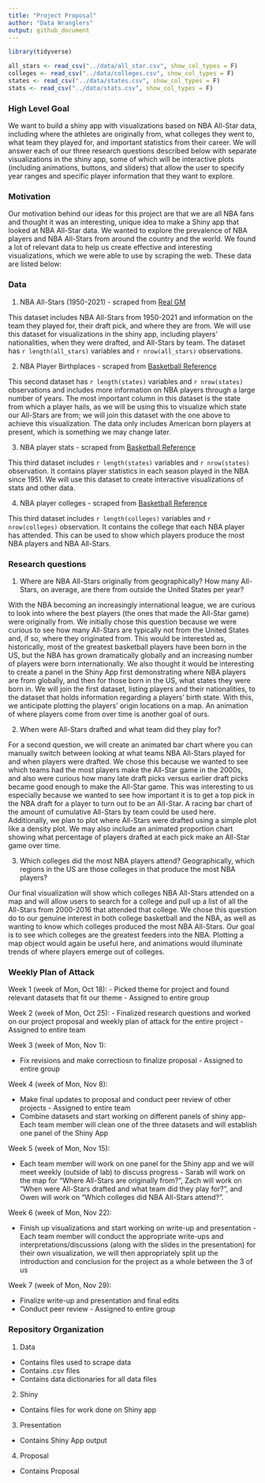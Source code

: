```yaml
---
title: "Project Proposal"
author: "Data Wranglers"
output: github_document
---
```


```r
library(tidyverse)
```

```r
all_stars <- read_csv("../data/all_star.csv", show_col_types = F)
colleges <- read_csv("../data/colleges.csv", show_col_types = F)
states <- read_csv("../data/states.csv", show_col_types = F)
stats <- read_csv("../data/stats.csv", show_col_types = F)
```

### High Level Goal

We want to build a shiny app with visualizations based on NBA All-Star data, including where the athletes are originally from, what colleges they went to, what team they played for, and important statistics from their career. We will answer each of our three research questions described below with separate visualizations in the shiny app, some of which will be interactive plots (including animations, buttons, and sliders) that allow the user to specify year ranges and specific player information that they want to explore.

### Motivation

Our motivation behind our ideas for this project are that we are all NBA fans and thought it was an interesting, unique idea to make a Shiny app that looked at NBA All-Star data. We wanted to explore the prevalence of NBA players and NBA All-Stars from around the country and the world. We found a lot of relevant data to help us create effective and interesting visualizations, which we were able to use by scraping the web. These data are listed below:

### Data

1. NBA All-Stars (1950-2021) - scraped from [Real GM](https://basketball.realgm.com/)

This dataset includes NBA All-Stars from 1950-2021 and information on the team they played for, their draft pick, and where they are from. We will use this dataset for visualizations in the shiny app, including players' nationalities, when they were drafted, and All-Stars by team. The dataset has `r length(all_stars)` variables and `r nrow(all_stars)` observations.


2. NBA Player Birthplaces - scraped from [Basketball Reference](https://www.basketball-reference.com/)

This second dataset has `r length(states)` variables and `r nrow(states)` observations and includes more information on NBA players through a large number of years. The most important column in this dataset is the state from which a player hails, as we will be using this to visualize which state our All-Stars are from; we will join this dataset with the one above to achieve this visualization. The data only includes American born players at present, which is something we may change later.


3. NBA player stats - scraped from [Basketball Reference](https://www.basketball-reference.com/)

This third dataset includes `r length(states)` variables and `r nrow(states)` observation. It contains player statistics in each season played in the NBA since 1951. We will use this dataset to create interactive visualizations of stats and other data.


4. NBA player colleges - scraped from [Basketball Reference](https://www.basketball-reference.com/)

This third dataset includes `r length(colleges)` variables and `r nrow(colleges)` observation. It contains the college that each NBA player has attended. This can be used to show which players produce the most NBA players and NBA All-Stars.


### Research questions

1. Where are NBA All-Stars originally from geographically? How many All-Stars, on average, are there from outside the United States per year?

With the NBA becoming an increasingly international league, we are curious to look into where the best players (the ones that made the All-Star game) were originally from. We initially chose this question because we were curious to see how many All-Stars are typically not from the United States and, if so, where they originated from. This would be interested as, historically, most of the greatest basketball players have been born in the US, but the NBA has grown dramatically globally and an increasing number of players were born internationally. We also thought it would be interesting to create a panel in the Shiny App first demonstrating where NBA players are from globally, and then for those born in the US, what states they were born in. We will join the first dataset, listing players and their nationalities, to the dataset that holds information regarding a players' birth state. With this, we anticipate plotting the players' origin locations on a map. An animation of where players come from over time is another goal of ours.

2. When were All-Stars drafted and what team did they play for?

For a second question, we will create an animated bar chart where you can manually switch between looking at what teams NBA All-Stars played for and when players were drafted. We chose this because we wanted to see which teams had the most players make the All-Star game in the 2000s, and also were curious how many late draft picks versus earlier draft picks became good enough to make the All-Star game. This was interesting to us especially because we wanted to see how important it is to get a top pick in the NBA draft for a player to turn out to be an All-Star. A racing bar chart of the amount of cumulative All-Stars by team could be used here. Additionally, we plan to plot where All-Stars were drafted using a simple plot like a density plot. We may also include an animated proportion chart showing what percentage of players drafted at each pick make an All-Star game over time.

3. Which colleges did the most NBA players attend? Geographically, which regions in the US are those colleges in that produce the most NBA players?

Our final visualization will show which colleges NBA All-Stars attended on a map and will allow users to search for a college and pull up a list of all the All-Stars from 2000-2016 that attended that college. We chose this question do to our genuine interest in both college basketball and the NBA, as well as wanting to know which colleges produced the most NBA All-Stars. Our goal is to see which colleges are the greatest feeders into the NBA. Plotting a map object would again be useful here, and animations would illuminate trends of where players emerge out of colleges.

### Weekly Plan of Attack

Week 1 (week of Mon, Oct 18): 
- Picked theme for project and found relevant datasets that fit our theme - Assigned to entire group


Week 2 (week of Mon, Oct 25): 
- Finalized research questions and worked on our project proposal and weekly plan of attack for the entire project - Assigned to entire team

Week 3 (week of Mon, Nov 1):

- Fix revisions and make correctiosn to finalize proposal - Assigned to entire group

Week 4 (week of Mon, Nov 8): 

- Make final updates to proposal and conduct peer review of other projects - Assigned to entire team
- Combine datasets and start working on different panels of shiny app- Each team member will clean one of the three datasets and will establish one panel of the Shiny App

Week 5 (week of Mon, Nov 15): 

- Each team member will work on one panel for the Shiny app and we will meet weekly (outside of lab) to discuss progress - Sarab will work on the map for "Where All-Stars are originally from?", Zach will work on "When were All-Stars drafted and what team did they play for?", and Owen will work on "Which colleges did NBA All-Stars attend?".

Week 6 (week of Mon, Nov 22): 

- Finish up visualizations and start working on write-up and presentation - Each team member will conduct the appropriate write-ups and interpretations/discussions (along with the slides in the presentation) for their own visualization, we will then appropriately split up the introduction and conclusion for the project as a whole between the 3 of us

Week 7 (week of Mon, Nov 29): 

- Finalize write-up and presentation and final edits
- Conduct peer review - Assigned to entire group


### Repository Organization

1. Data
- Contains files used to scrape data
- Contains .csv files
- Contains data dictionaries for all data files

2. Shiny
- Contains files for work done on Shiny app

3. Presentation
- Contains Shiny App output

4. Proposal
- Contains Proposal
